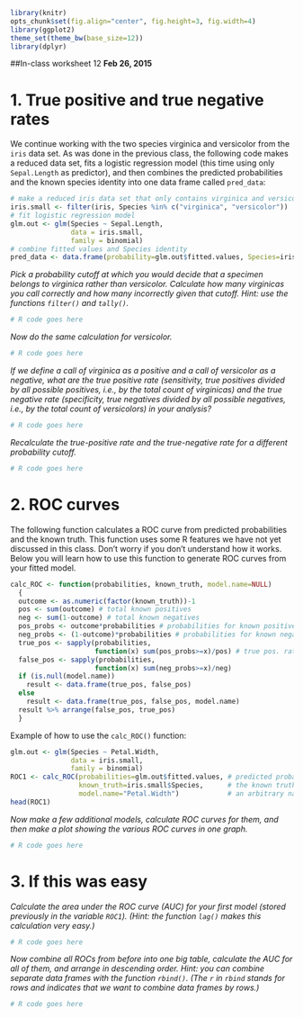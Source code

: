 ```r
library(knitr)
opts_chunk$set(fig.align="center", fig.height=3, fig.width=4)
library(ggplot2)
theme_set(theme_bw(base_size=12))
library(dplyr)
```
##In-class worksheet 12
**Feb 26, 2015**


# 1. True positive and true negative rates

We continue working with the two species virginica and versicolor from the `iris` data set. As was done in the previous class, the following code makes a reduced data set, fits a logistic regression model (this time using only `Sepal.Length` as predictor), and then combines the predicted probabilities and the known species identity into one data frame called `pred_data`:
```r
# make a reduced iris data set that only contains virginica and versicolor species
iris.small <- filter(iris, Species %in% c("virginica", "versicolor"))
# fit logistic regression model
glm.out <- glm(Species ~ Sepal.Length,
               data = iris.small,
               family = binomial)
# combine fitted values and Species identity
pred_data <- data.frame(probability=glm.out$fitted.values, Species=iris.small$Species)
```

*Pick a probability cutoff at which you would decide that a specimen belongs to virginica rather than versicolor. Calculate how many virginicas you call correctly and how many incorrectly given that cutoff. Hint: use the functions `filter()` and `tally()`.*
```r
# R code goes here
```

*Now do the same calculation for versicolor.*
```r
# R code goes here
```

*If we define a call of virginica as a positive and a call of versicolor as a negative, what are the true positive rate (sensitivity, true positives divided by all possible positives, i.e., by the total count of virginicas) and the true negative rate (specificity, true negatives divided by all possible negatives, i.e., by the total count of versicolors) in your analysis?*
```r
# R code goes here
```

*Recalculate the true-positive rate and the true-negative rate for a different probability cutoff.*
```r
# R code goes here
```

# 2. ROC curves

The following function calculates a ROC curve from predicted probabilities and the known truth. This function uses some R features we have not yet discussed in this class. Don't worry if you don't understand how it works. Below you will learn how to use this function to generate ROC curves from your fitted model.
```r
calc_ROC <- function(probabilities, known_truth, model.name=NULL)
  {
  outcome <- as.numeric(factor(known_truth))-1
  pos <- sum(outcome) # total known positives
  neg <- sum(1-outcome) # total known negatives
  pos_probs <- outcome*probabilities # probabilities for known positives
  neg_probs <- (1-outcome)*probabilities # probabilities for known negatives
  true_pos <- sapply(probabilities,
                     function(x) sum(pos_probs>=x)/pos) # true pos. rate
  false_pos <- sapply(probabilities,
                     function(x) sum(neg_probs>=x)/neg)
  if (is.null(model.name))
    result <- data.frame(true_pos, false_pos)
  else
    result <- data.frame(true_pos, false_pos, model.name)
  result %>% arrange(false_pos, true_pos)
  }
```

Example of how to use the `calc_ROC()` function:
```r
glm.out <- glm(Species ~ Petal.Width,
               data = iris.small,
               family = binomial)
ROC1 <- calc_ROC(probabilities=glm.out$fitted.values, # predicted probabilities
                 known_truth=iris.small$Species,      # the known truth, i.e., true species assignment
                 model.name="Petal.Width")            # an arbitrary name to distinguish different ROC curves
head(ROC1)
```

*Now make a few additional models, calculate ROC curves for them, and then make a plot showing the various ROC curves in one graph.* 
```r
# R code goes here
```


# 3. If this was easy

*Calculate the area under the ROC curve (AUC) for your first model (stored previously in the variable `ROC1`). (Hint: the function `lag()` makes this calculation very easy.)*
```r
# R code goes here
```

*Now combine all ROCs from before into one big table, calculate the AUC for all of them, and arrange in descending order. Hint: you can combine separate data frames with the function `rbind()`. (The `r` in `rbind` stands for rows and indicates that we want to combine data frames by rows.)*
```r
# R code goes here
```